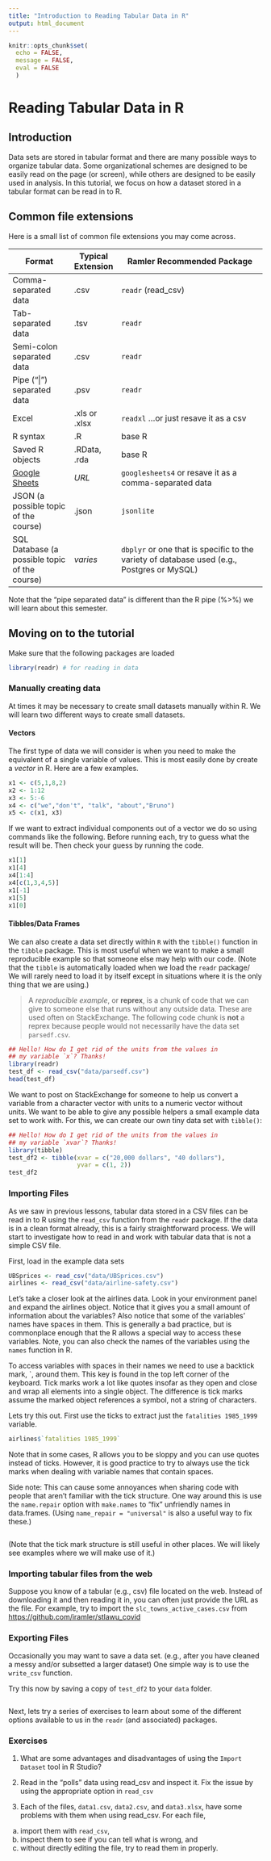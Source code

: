 ```yaml
---
title: "Introduction to Reading Tabular Data in R"
output: html_document
---
```


```r
knitr::opts_chunk$set(
  echo = FALSE,
  message = FALSE,
  eval = FALSE
  )

```

# Reading Tabular Data in R

## Introduction

Data sets are stored in tabular format and there are many possible ways to organize tabular data. Some organizational schemes are designed to be easily read on the page (or screen), while others are designed to be easily used in analysis. In this tutorial, we focus on how a dataset stored in a tabular format can be read in to R. 

## Common file extensions

Here is a small list of common file extensions you may come across. 

| Format | Typical Extension | Ramler Recommended Package |
| ----------- | ------ | ---------------------------|
| Comma-separated data | .csv | `readr` (read_csv)|
| Tab-separated data | .tsv | `readr`  |
| Semi-colon separated data | .csv | `readr` |
| Pipe ("\|")  separated data | .psv | `readr` |
| Excel | .xls or .xlsx| `readxl` ...or just resave it as a csv |
| R syntax | .R | base R |
| Saved R objects | .RData, .rda | base R  |
| [Google Sheets](https://www.google.com/sheets/about/) | _URL_| `googlesheets4` or resave it as a comma-separated data  |
| JSON (a possible topic of the course)| .json | `jsonlite` |
| SQL Database  (a possible topic of the course) | _varies_ |`dbplyr` or one that is specific to the variety of database used (e.g., Postgres or MySQL) |

Note that the "pipe separated data" is different than the R pipe (%>%) we will learn about this semester. 

## Moving on to the tutorial

Make sure that the following packages are loaded

```r
library(readr) # for reading in data 
```

### Manually creating data

At times it may be necessary to create small datasets manually within R. We will learn two different ways to create small datasets.

#### Vectors

The first type of data we will consider is when you need to make the equivalent of a single variable of values. This is most easily done by create a *vector* in R. Here are a few examples.

```r
x1 <- c(5,1,8,2)
x2 <- 1:12
x3 <- 5:-6
x4 <- c("we","don't", "talk", "about","Bruno")
x5 <- c(x1, x3)
```

If we want to extract individual components out of a vector we do so using commands like the following. Before running each, try to guess what the result will be. Then check your guess by running the code.

```r
x1[1]
x1[4]
x4[1:4]
x4[c(1,3,4,5)]
x1[-1]
x1[5]
x1[0]

```

#### Tibbles/Data Frames

We can also create a data set directly within `R` with the `tibble()` function in the `tibble` package. This is most useful when we want to make a small reproducible example so that someone else may help with our code. (Note that the `tibble` is automatically loaded when we load the `readr` package/ We will rarely need to load it by itself except in situations where it is the only thing that we are using.)

> A _reproducible example_, or __reprex__, is a chunk of code that we can give to someone else that runs without any outside data. These are used often on StackExchange. The following code chunk is __not__ a reprex because people would not necessarily have the data set `parsedf.csv`.

```r
## Hello! How do I get rid of the units from the values in
## my variable `x`? Thanks!
library(readr)
test_df <- read_csv("data/parsedf.csv")
head(test_df)
```

We want to post on StackExchange for someone to help us convert a variable from a character vector with units to a numeric vector without units. We want to be able to give any possible helpers a small example data set to work with. For this, we can create our own tiny data set with `tibble()`:

```r
## Hello! How do I get rid of the units from the values in
## my variable `xvar`? Thanks!
library(tibble)
test_df2 <- tibble(xvar = c("20,000 dollars", "40 dollars"),
                   yvar = c(1, 2))
test_df2
```


### Importing Files

As we saw in previous lessons, tabular data stored in a CSV files can be read in to R using the `read_csv` function from the `readr` package. If the data is in a clean format already, this is a fairly straightforward process. We will start to investigate how to read in and work with tabular data that is not a simple CSV file.

First, load in the example data sets

```r
UBSprices <- read_csv("data/UBSprices.csv")
airlines <- read_csv("data/airline-safety.csv")
```

Let's take a closer look at the airlines data. Look in your environment panel and expand the airlines object. Notice that it gives you a small amount of information about the variables? Also notice that some of the variables' names have spaces in them. This is generally a bad practice, but is commonplace enough that the R allows a special way to access these variables. Note, you can also check the names of the variables using the `names` function in R.

To access variables with spaces in their names we need to use  a backtick mark, `,  around them. This key is found in the top left corner of the keyboard. Tick marks work a lot like quotes insofar as they open and close and wrap all elements into a single object. The difference is tick marks assume the marked object references a symbol, not a string of characters.

Lets try this out. First use the ticks to extract just the `fatalities 1985_1999` variable.

```r
airlines$`fatalities 1985_1999`
```

Note that in some cases, R allows you to be sloppy and you can use quotes instead of ticks. However, it is good practice to try to always use the tick marks when dealing with variable names that contain spaces.

Side note: This can cause some annoyances when sharing code with people that aren't familiar with the tick structure. One way around this is use the `name.repair` option with `make.names` to  "fix" unfriendly names in data.frames. (Using `name_repair = "universal"` is also a useful way to fix these.)

```r

```

(Note that the tick mark structure is still useful in other places. We will likely see examples where we will make use of it.)


### Importing tabular files from the web

Suppose you know of a tabular (e.g., csv) file located on the web. Instead of downloading it and then reading it in, you can often just provide the URL as the file. For example, try to import the `slc_towns_active_cases.csv` from [https://github.com/iramler/stlawu_covid](https://github.com/iramler/stlawu_covid){target="_blank"}


### Exporting Files

Occasionally you may want to save a data set. (e.g., after you have cleaned a messy and/or subsetted a larger dataset) One simple way is to use the `write_csv` function.

Try this now by saving a copy of `test_df2` to your `data` folder. 

```r

```


Next, lets try a series of exercises to learn about some of the different options available to us in the `readr` (and associated) packages.



### Exercises

1. What are some advantages and disadvantages of using the `Import Dataset` tool in R Studio?

2. Read in the "polls" data using read_csv and inspect it. Fix the issue by using the appropriate option in ``read_csv``

3. Each of the files, `data1.csv`, `data2.csv`, and `data3.xlsx`, have some problems with them when using read_csv. For each file, 
a. import them with ``read_csv``, 
b. inspect them to see if you can tell what is wrong, and
c. without directly editing the file, try to read them in properly.